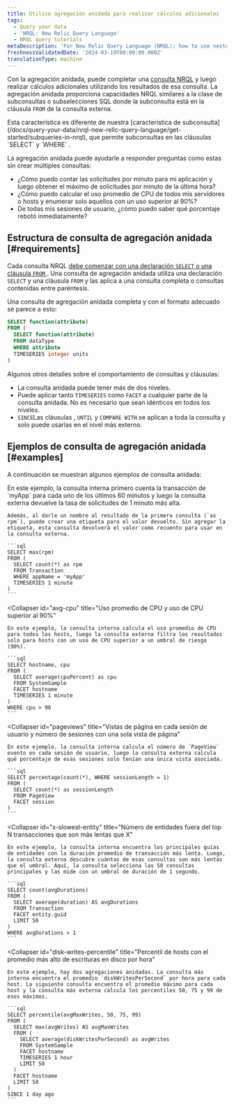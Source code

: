 ```yaml
---
title: Utilice agregación anidada para realizar cálculos adicionales
tags:
  - Query your data
  - 'NRQL: New Relic Query Language'
  - NRQL query tutorials
metaDescription: 'For New Relic Query Language (NRQL): how to use nested aggregation to understand how many users complete a set of steps in a procedure.'
freshnessValidatedDate: '2024-03-19T00:00:00.000Z'
translationType: machine
---
```


Con la agregación anidada, puede completar una [consulta NRQL](/docs/query-data/nrql-new-relic-query-language/getting-started/introduction-nrql) y luego realizar cálculos adicionales utilizando los resultados de esa consulta. La agregación anidada proporciona capacidades NRQL similares a la clase de subconsultas o subselecciones SQL donde la subconsulta está en la cláusula `FROM` de la consulta externa.

<Callout variant="tip">
  Esta característica es diferente de nuestra [característica de subconsulta](/docs/query-your-data/nrql-new-relic-query-language/get-started/subqueries-in-nrql), que permite subconsultas en las cláusulas `SELECT` y `WHERE` .
</Callout>

La agregación anidada puede ayudarle a responder preguntas como estas sin crear múltiples consultas:

* ¿Cómo puedo contar las solicitudes por minuto para mi aplicación y luego obtener el máximo de solicitudes por minuto de la última hora?
* ¿Cómo puedo calcular el uso promedio de CPU de todos mis servidores o hosts y enumerar solo aquellos con un uso superior al 90%?
* De todas mis sesiones de usuario, ¿cómo puedo saber qué porcentaje rebotó inmediatamente?

## Estructura de consulta de agregación anidada [#requirements]

Cada consulta NRQL [debe comenzar con una declaración `SELECT` o una cláusula `FROM` ](/docs/query-data/nrql-new-relic-query-language/getting-started/nrql-syntax-clauses-functions). Una consulta de agregación anidada utiliza una declaración `SELECT` y una cláusula `FROM` y las aplica a una consulta completa o consultas contenidas entre paréntesis.

Una consulta de agregación anidada completa y con el formato adecuado se parece a esto:

```sql
SELECT function(attribute)
FROM (
  SELECT function(attribute)
  FROM dataType
  WHERE attribute
  TIMESERIES integer units
)
```

Algunos otros detalles sobre el comportamiento de consultas y cláusulas:

* La consulta anidada puede tener más de dos niveles.
* Puede aplicar tanto `TIMESERIES` como `FACET` a cualquier parte de la consulta anidada. No es necesario que sean idénticos en todos los niveles.
* `SINCE`Las cláusulas , `UNTIL` y `COMPARE WITH` se aplican a toda la consulta y solo puede usarlas en el nivel más externo.

## Ejemplos de consulta de agregación anidada [#examples]

A continuación se muestran algunos ejemplos de consulta anidada:

<CollapserGroup>
  <Collapser
    id="total-tx"
    title="Transacción total y tasa de respuesta más alta en un minuto"
  >
    En este ejemplo, la consulta interna primero cuenta la transacción de `myApp` para cada uno de los últimos 60 minutos y luego la consulta externa devuelve la tasa de solicitudes de 1 minuto más alta.

    Además, al darle un nombre al resultado de la primera consulta (`as rpm`), puede crear una etiqueta para el valor devuelto. Sin agregar la etiqueta, esta consulta devolverá el valor como recuento para usar en la consulta externa.

    ```sql
    SELECT max(rpm)
    FROM (
      SELECT count(*) as rpm
      FROM Transaction
      WHERE appName = 'myApp'
      TIMESERIES 1 minute
    )
    ```
  </Collapser>

  <Collapser
    id="avg-cpu"
    title="Uso promedio de CPU y uso de CPU superior al 90%"
  >
    En este ejemplo, la consulta interna calcula el uso promedio de CPU para todos los hosts, luego la consulta externa filtra los resultados solo para hosts con un uso de CPU superior a un umbral de riesgo (90%).

    ```sql
    SELECT hostname, cpu
    FROM (
      SELECT average(cpuPercent) as cpu
      FROM SystemSample
      FACET hostname
      TIMESERIES 1 minute
    )
    WHERE cpu > 90
    ```
  </Collapser>

  <Collapser
    id="pageviews"
    title="Vistas de página en cada sesión de usuario y número de sesiones con una sola vista de página"
  >
    En este ejemplo, la consulta interna calcula el número de `PageView` evento en cada sesión de usuario, luego la consulta externa calcula qué porcentaje de esas sesiones solo tenían una única vista asociada.

    ```sql
    SELECT percentage(count(*), WHERE sessionLength = 1)
    FROM (
      SELECT count(*) as sessionLength
      FROM PageView
      FACET session
    )
    ```
  </Collapser>

  <Collapser
    id="x-slowest-entity"
    title="Número de entidades fuera del top N transacciones que son más lentas que X"
  >
    En este ejemplo, la consulta interna encuentra los principales guías de entidades con la duración promedio de transacción más lenta. Luego, la consulta externa descubre cuántas de esas consultas son más lentas que el umbral. Aquí, la consulta selecciona las 50 consultas principales y las mide con un umbral de duración de 1 segundo.

    ```sql
    SELECT count(avgDurations)
    FROM (
      SELECT average(duration) AS avgDurations
      FROM Transaction
      FACET entity.guid
      LIMIT 50
    )
    WHERE avgDurations > 1
    ```
  </Collapser>

  <Collapser
    id="disk-writes-percentile"
    title="Percentil de hosts con el promedio más alto de escrituras en disco por hora"
  >
    En este ejemplo, hay dos agregaciones anidadas. La consulta más interna encuentra el promedio `diskWritesPerSecond` por hora para cada host. La siguiente consulta encuentra el promedio máximo para cada host y la consulta más externa calcula los percentiles 50, 75 y 99 de esos máximos.

    ```sql
    SELECT percentile(avgMaxWrites, 50, 75, 99)
    FROM (
      SELECT max(avgWrites) AS avgMaxWrites
      FROM (
        SELECT average(diskWritesPerSecond) as avgWrites
        FROM SystemSample
        FACET hostname
        TIMESERIES 1 hour
        LIMIT 50
      )
      FACET hostname
      LIMIT 50
    )
    SINCE 1 day ago
    ```
  </Collapser>
</CollapserGroup>
